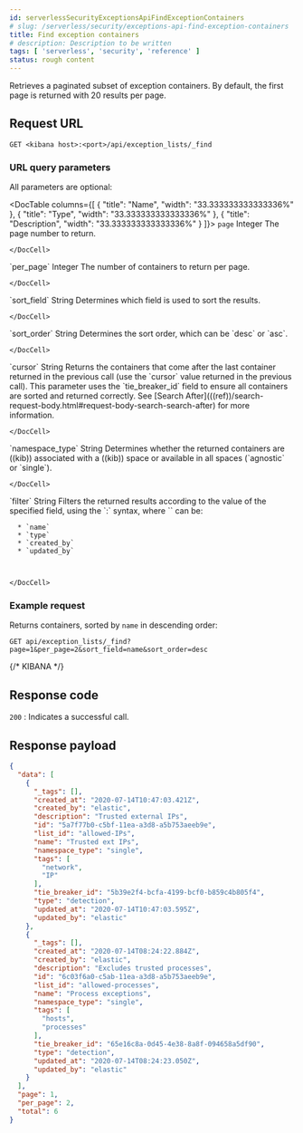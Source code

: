 ```yaml
---
id: serverlessSecurityExceptionsApiFindExceptionContainers
# slug: /serverless/security/exceptions-api-find-exception-containers
title: Find exception containers
# description: Description to be written
tags: [ 'serverless', 'security', 'reference' ]
status: rough content
---
```


<div id="exceptions-api-find-exception-containers"></div>

Retrieves a paginated subset of exception containers. By default, the first
page is returned with 20 results per page.

## Request URL

`GET <kibana host>:<port>/api/exception_lists/_find`

### URL query parameters

All parameters are optional:

<DocTable columns={[
  {
    "title": "Name",
    "width": "33.333333333333336%"
  },
  {
    "title": "Type",
    "width": "33.333333333333336%"
  },
  {
    "title": "Description",
    "width": "33.333333333333336%"
  }
]}>
  <DocRow>
    <DocCell>`page`</DocCell>
    <DocCell>Integer</DocCell>
    <DocCell>
      The page number to return.
      
      
    </DocCell>
  </DocRow>
  <DocRow>
    <DocCell>`per_page`</DocCell>
    <DocCell>Integer</DocCell>
    <DocCell>
      The number of containers to return per page.
      
      
    </DocCell>
  </DocRow>
  <DocRow>
    <DocCell>`sort_field`</DocCell>
    <DocCell>String</DocCell>
    <DocCell>
      Determines which field is used to sort the results.
      
      
    </DocCell>
  </DocRow>
  <DocRow>
    <DocCell>`sort_order`</DocCell>
    <DocCell>String</DocCell>
    <DocCell>
      Determines the sort order, which can be `desc` or `asc`.
      
      
    </DocCell>
  </DocRow>
  <DocRow>
    <DocCell>`cursor`</DocCell>
    <DocCell>String</DocCell>
    <DocCell>
      Returns the containers that come after the last container
      returned in the previous call (use the `cursor` value returned in the previous
      call). This parameter uses the `tie_breaker_id` field to ensure all containers
      are sorted and returned correctly.
      See [Search After](((ref))/search-request-body.html#request-body-search-search-after) for more information.
      
      
    </DocCell>
  </DocRow>
  <DocRow>
    <DocCell>`namespace_type`</DocCell>
    <DocCell>String</DocCell>
    <DocCell>
      Determines whether the returned containers are ((kib))
      associated with a ((kib)) space or available in all spaces (`agnostic` or
      `single`).
      
      
    </DocCell>
  </DocRow>
  <DocRow>
    <DocCell>`filter`</DocCell>
    <DocCell>String</DocCell>
    <DocCell>
      Filters the returned results according to the value of the
      specified field, using the `<field name>:<field value>` syntax, where
      `<field name>` can be:
      
      * `name`
      * `type`
      * `created_by`
      * `updated_by`

      
      
    </DocCell>
  </DocRow>
</DocTable>

### Example request

Returns containers, sorted by `name` in descending order:

```console
GET api/exception_lists/_find?page=1&per_page=2&sort_field=name&sort_order=desc
```
{/* KIBANA */}

## Response code

`200` 
    : Indicates a successful call.

## Response payload

```json
{
  "data": [
    {
      "_tags": [],
      "created_at": "2020-07-14T10:47:03.421Z",
      "created_by": "elastic",
      "description": "Trusted external IPs",
      "id": "5a7f77b0-c5bf-11ea-a3d8-a5b753aeeb9e",
      "list_id": "allowed-IPs",
      "name": "Trusted ext IPs",
      "namespace_type": "single",
      "tags": [
        "network",
        "IP"
      ],
      "tie_breaker_id": "5b39e2f4-bcfa-4199-bcf0-b859c4b805f4",
      "type": "detection",
      "updated_at": "2020-07-14T10:47:03.595Z",
      "updated_by": "elastic"
    },
    {
      "_tags": [],
      "created_at": "2020-07-14T08:24:22.884Z",
      "created_by": "elastic",
      "description": "Excludes trusted processes",
      "id": "6c03f6a0-c5ab-11ea-a3d8-a5b753aeeb9e",
      "list_id": "allowed-processes",
      "name": "Process exceptions",
      "namespace_type": "single",
      "tags": [
        "hosts",
        "processes"
      ],
      "tie_breaker_id": "65e16c8a-0d45-4e38-8a8f-094658a5df90",
      "type": "detection",
      "updated_at": "2020-07-14T08:24:23.050Z",
      "updated_by": "elastic"
    }
  ],
  "page": 1,
  "per_page": 2,
  "total": 6
}
```
